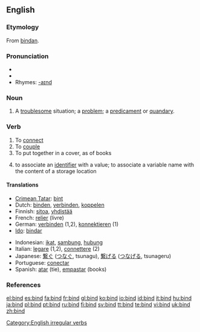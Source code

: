 {{wikipedia|dab=bind}}
==English==

===Etymology===
From {{OE.}} [[bindan]].

===Pronunciation===
* {{IPA|/bʌɪnd/}}
* {{audio|en-us-bind.ogg|Audio (US)}}
* Rhymes: [[Rhymes:English:-aɪnd|-aɪnd]]

===Noun===
{{en-noun}}

# A [[troublesome]] situation; a [[problem]]; a [[predicament]] or [[quandary]].

===Verb===
{{en-verb|binds|binding|'''[[bound]]''' or rarely '''[[bounden]]'''}}

# To [[connect]]
# To [[couple]]
# To put together in a cover, as of books
# {{computing}} to associate an [[identifier]] with a value; to associate a variable name with the content of a storage location

====Translations====
{{top}}
* [[Crimean Tatar]]: [[bint#Crimean Tatar|bint]]
* Dutch: [[binden]], [[verbinden]], [[koppelen]]
* Finnish: [[sitoa]], [[yhdistää]]
* French: [[relier]] (livre)
* German: [[verbinden]] (1,2), [[konnektieren]] (1)
* [[Ido]]: [[bindar]]
{{mid}}
* Indonesian: [[ikat]], [[sambung]], [[hubung]]
* Italian: [[legare]] (1,2), [[connettere]] (2)
* Japanese: [[繋ぐ]] ([[つなぐ]], tsunagu), [[繋げる]] ([[つなげる]], tsunageru)
* Portuguese: [[conectar]]
* Spanish: [[atar]] (tie), [[empastar]] (books)
{{bottom}}

===References===
{{R:Century 1911}}
{{R:Webster 1913}}

[[Category:English irregular verbs]]

[[el:bind]]
[[es:bind]]
[[fa:bind]]
[[fr:bind]]
[[gl:bind]]
[[ko:bind]]
[[io:bind]]
[[id:bind]]
[[it:bind]]
[[hu:bind]]
[[ja:bind]]
[[pl:bind]]
[[pt:bind]]
[[ru:bind]]
[[fi:bind]]
[[sv:bind]]
[[tt:bind]]
[[te:bind]]
[[vi:bind]]
[[uk:bind]]
[[zh:bind]]